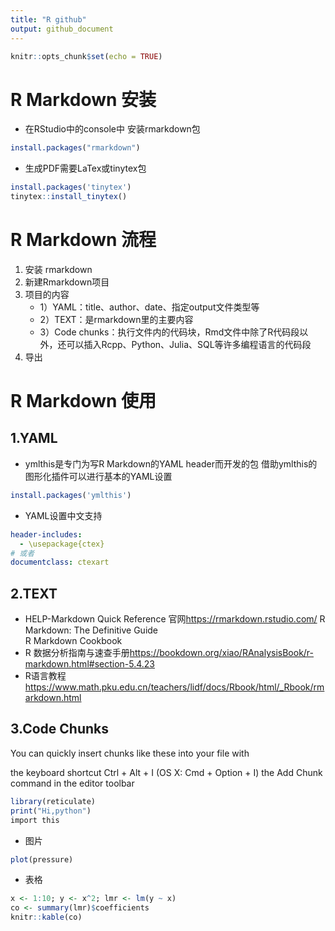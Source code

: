 ---
title: "R github"
output: github_document
---

```{r setup, include=FALSE}
knitr::opts_chunk$set(echo = TRUE)
```

# R Markdown 安装

-   在RStudio中的console中 安装rmarkdown包

``` r
install.packages("rmarkdown")
```

-   生成PDF需要LaTex或tinytex包

``` r
install.packages('tinytex')  
tinytex::install_tinytex()
```

# R Markdown 流程

1.  安装 rmarkdown
2.  新建Rmarkdown项目
3.  项目的内容
    -   1）YAML：title、author、date、指定output文件类型等
    -   2）TEXT：是rmarkdown里的主要内容
    -   3）Code chunks：执行文件内的代码块，Rmd文件中除了R代码段以外，还可以插入Rcpp、Python、Julia、SQL等许多编程语言的代码段
4.  导出

# R Markdown 使用

## 1.YAML

-   ymlthis是专门为写R Markdown的YAML header而开发的包 借助ymlthis的图形化插件可以进行基本的YAML设置

``` r
install.packages('ymlthis')
```

-   YAML设置中文支持

``` yaml
header-includes:
  - \usepackage{ctex}
# 或者
documentclass: ctexart
```

## 2.TEXT

-   HELP-Markdown Quick Reference 官网<https://rmarkdown.rstudio.com/> 
R Markdown: The Definitive Guide   
R Markdown Cookbook
-   R 数据分析指南与速查手册<https://bookdown.org/xiao/RAnalysisBook/r-markdown.html#section-5.4.23>
-   R语言教程 <https://www.math.pku.edu.cn/teachers/lidf/docs/Rbook/html/_Rbook/rmarkdown.html>

## 3.Code Chunks

You can quickly insert chunks like these into your file with

the keyboard shortcut Ctrl + Alt + I (OS X: Cmd + Option + I) the Add Chunk command in the editor toolbar

``` r
library(reticulate)
print("Hi,python")
import this
```

-   图片

```{r pressure, echo=FALSE}
plot(pressure)
```

-   表格

```{r}
x <- 1:10; y <- x^2; lmr <- lm(y ~ x)
co <- summary(lmr)$coefficients
knitr::kable(co)
```

